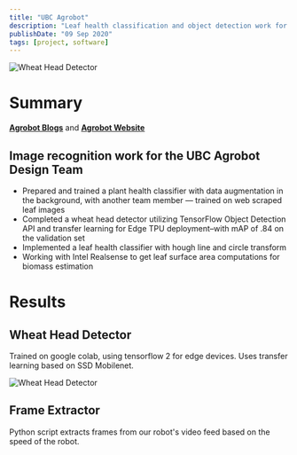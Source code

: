 ```yaml
---
title: "UBC Agrobot"
description: "Leaf health classification and object detection work for the UBC Agrobot Design Team"
publishDate: "09 Sep 2020"
tags: [project, software]
---
```


![Wheat Head Detector](/static/images/agrobot1.jpg)

# Summary

[**Agrobot Blogs**](/tags/agrobot/) and
[**Agrobot Website**](https://ubcagrobot.com/)

## Image recognition work for the UBC Agrobot Design Team

- Prepared and trained a plant health classifier with data augmentation in the background, with another
  team member — trained on web scraped leaf images
- Completed a wheat head detector utilizing TensorFlow Object Detection API and transfer learning for Edge TPU deployment–with mAP of .84 on the validation set
- Implemented a leaf health classifier with hough line and circle transform
- Working with Intel Realsense to get leaf surface area computations for biomass estimation

# Results

## Wheat Head Detector

Trained on google colab, using tensorflow 2 for edge devices. Uses transfer learning based on SSD Mobilenet.

![Wheat Head Detector](/static/images/agrobot1.jpg)

## Frame Extractor

Python script extracts frames from our robot's video feed based on the speed of the robot.
